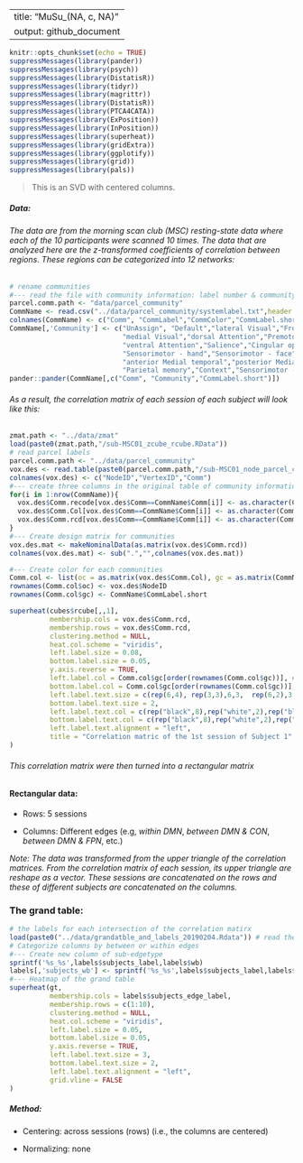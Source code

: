 
---
title: "MuSu_(NA, c, NA)"
output: github_document
---

```r
knitr::opts_chunk$set(echo = TRUE)
suppressMessages(library(pander))
suppressMessages(library(psych))
suppressMessages(library(DistatisR))
suppressMessages(library(tidyr))
suppressMessages(library(magrittr))
suppressMessages(library(DistatisR))
suppressMessages(library(PTCA4CATA))
suppressMessages(library(ExPosition))
suppressMessages(library(InPosition))
suppressMessages(library(superheat))
suppressMessages(library(gridExtra))
suppressMessages(library(ggplotify))
suppressMessages(library(grid))
suppressMessages(library(pals))
```

> This is an SVD with centered columns.

##### Data:

###### The data are from the morning scan club (MSC) resting-state data where each of the 10 participants were scanned 10 times. The data that are analyzed here are the z-transformed coefficients of correlation between regions. These regions can be categorized into 12 networks: 

```r
# rename communities
#--- read the file with community information: label number & community name & color & abbreviation for community name
parcel.comm.path <- "data/parcel_community"
CommName <- read.csv("../data/parcel_community/systemlabel.txt",header = FALSE)
colnames(CommName) <- c("Comm", "CommLabel","CommColor","CommLabel.short")
CommName[,'Community'] <- c("UnAssign", "Default","lateral Visual","Frontoparietal",
                            "medial Visual","dorsal Attention","Premotor",
                            "ventral Attention","Salience","Cingular opercular",
                            "Sensorimotor - hand","Sensorimotor - face","Auditory",
                            "anterior Medial temporal","posterior Medial temporal",
                            "Parietal memory","Context","Sensorimotor - foot","Unknown")
pander::pander(CommName[,c("Comm", "Community","CommLabel.short")])

```

###### As a result, the correlation matrix of each session of each subject will look like this:

```r
zmat.path <- "../data/zmat"
load(paste0(zmat.path,"/sub-MSC01_zcube_rcube.RData"))
# read parcel labels
parcel.comm.path <- "../data/parcel_community"
vox.des <- read.table(paste0(parcel.comm.path,"/sub-MSC01_node_parcel_comm.txt"),sep = ",")
colnames(vox.des) <- c("NodeID","VertexID","Comm")
#--- create three columns in the original table of community information: name, color, abbreviation
for(i in 1:nrow(CommName)){
  vox.des$Comm.recode[vox.des$Comm==CommName$Comm[i]] <- as.character(CommName$CommLabel[i])
  vox.des$Comm.Col[vox.des$Comm==CommName$Comm[i]] <- as.character(CommName$CommColor[i])
  vox.des$Comm.rcd[vox.des$Comm==CommName$Comm[i]] <- as.character(CommName$CommLabel.short[i])
}
#--- Create design matrix for communities
vox.des.mat <- makeNominalData(as.matrix(vox.des$Comm.rcd))
colnames(vox.des.mat) <- sub(".","",colnames(vox.des.mat))

#--- Create color for each communities
Comm.col <- list(oc = as.matrix(vox.des$Comm.Col), gc = as.matrix(CommName$CommColor))
rownames(Comm.col$oc) <- vox.des$NodeID
rownames(Comm.col$gc) <- CommName$CommLabel.short

superheat(cubes$rcube[,,1],
          membership.cols = vox.des$Comm.rcd,
          membership.rows = vox.des$Comm.rcd,
          clustering.method = NULL,
          heat.col.scheme = "viridis",
          left.label.size = 0.08,
          bottom.label.size = 0.05,
          y.axis.reverse = TRUE,
          left.label.col = Comm.col$gc[order(rownames(Comm.col$gc))], # order by community name
          bottom.label.col = Comm.col$gc[order(rownames(Comm.col$gc))],
          left.label.text.size = c(rep(6,4), rep(3,3),6,3,  rep(6,2),3,rep(6,5),3,3),
          bottom.label.text.size = 2,
          left.label.text.col = c(rep("black",8),rep("white",2),rep("black",3),"white",rep("black",3),rep("white",2)),
          bottom.label.text.col = c(rep("black",8),rep("white",2),rep("black",3),"white",rep("black",3),rep("white",2)),
          left.label.text.alignment = "left",
          title = "Correlation matric of the 1st session of Subject 1"
)
```

###### This correlation matrix were then turned into a rectangular matrix

#### Rectangular data:

+ Rows: 5 sessions

+ Columns: Different edges (e.g, _within DMN_, _between DMN & CON_, _between DMN & FPN_, etc.)

_Note: The data was transformed from the upper triangle of the correlation matrices. From the correlation matrix of each session, its upper triangle are reshape as a vector. These sessions are concatenated on the rows and these of different subjects are concatenated on the columns._

### The grand table:
```r
# the labels for each intersection of the correlation matirx
load(paste0("../data/grandatble_and_labels_20190204.Rdata")) # read the labels of grandtable
# Categorize columns by between or within edges
#--- Create new column of sub-edgetype
sprintf('%s_%s',labels$subjects_label,labels$wb)
labels[,'subjects_wb'] <- sprintf('%s_%s',labels$subjects_label,labels$wb)
#--- Heatmap of the grand table
superheat(gt,
          membership.cols = labels$subjects_edge_label,
          membership.rows = c(1:10),
          clustering.method = NULL,
          heat.col.scheme = "viridis",
          left.label.size = 0.05,
          bottom.label.size = 0.05,
          y.axis.reverse = TRUE,
          left.label.text.size = 3,
          bottom.label.text.size = 2,
          left.label.text.alignment = "left",
          grid.vline = FALSE
)
```

##### Method:

+ Centering: across sessions (rows) (i.e., the columns are centered)

+ Normalizing: none

